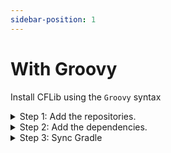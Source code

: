 ```yaml
---
sidebar-position: 1
---
```



# With Groovy

Install CFLib using the `Groovy` syntax

<details>
<summary>Step 1: Add the repositories.</summary>

In your root `build.gradle` file (`your-project/build.gradle`), find the `allprojects/repositories` block. It should look like this:

```groovy
allprojects {
    repositories {
        mavenCentral()
        google()
    }
}
```

Add these lines to the end of the block:

```groovy
maven { url = 'https://jitpack.io/' }
maven { url = 'https://maven.brott.dev' }
```

It should now look like this:

```groovy
allprojects {
    repositories {
        mavenCentral()
        google()

        maven { url = 'https://jitpack.io/' }
        maven { url = 'https://maven.brott.dev' }
    }
}
```
</details>

<details>
<summary>Step 2: Add the dependencies.</summary>

In your `build.dependencies.gradle` file, find the `dependencies` block. It should look similar to this:

```groovy
dependencies {
    implementation 'org.firstinspires.ftc:Inspection:8.0.0'
    implementation 'org.firstinspires.ftc:Blocks:8.0.0'
    implementation 'org.firstinspires.ftc:Tfod:8.0.0'
    implementation 'org.firstinspires.ftc:RobotCore:8.0.0'
    implementation 'org.firstinspires.ftc:RobotServer:8.0.0'
    implementation 'org.firstinspires.ftc:OnBotJava:8.0.0'
    implementation 'org.firstinspires.ftc:Hardware:8.0.0'
    implementation 'org.firstinspires.ftc:FtcCommon:8.0.0'
    implementation 'org.tensorflow:tensorflow-lite-task-vision:0.2.0'
    implementation 'androidx.appcompat:appcompat:1.2.0'
    implementation 'org.firstinspires.ftc:gameAssets-PowerPlay:1.0.0'
}
```

:::caution

Make sure you are in the *root* `build.dependencies.gradle` file, not a different one.

:::

Add this line to the end of the block

```groovy
implementation 'com.acmerobotics.dashboard:dashboard:0.4.4'
```

So that it looks like this

```groovy
dependencies {
    implementation 'org.firstinspires.ftc:Inspection:8.0.0'
    implementation 'org.firstinspires.ftc:Blocks:8.0.0'
    implementation 'org.firstinspires.ftc:Tfod:8.0.0'
    implementation 'org.firstinspires.ftc:RobotCore:8.0.0'
    implementation 'org.firstinspires.ftc:RobotServer:8.0.0'
    implementation 'org.firstinspires.ftc:OnBotJava:8.0.0'
    implementation 'org.firstinspires.ftc:Hardware:8.0.0'
    implementation 'org.firstinspires.ftc:FtcCommon:8.0.0'
    implementation 'org.tensorflow:tensorflow-lite-task-vision:0.2.0'
    implementation 'androidx.appcompat:appcompat:1.2.0'
    implementation 'org.firstinspires.ftc:gameAssets-PowerPlay:1.0.0'

    implementation 'com.acmerobotics.dashboard:dashboard:0.4.4'
}
```

In your `TeamCode/build.gradle` file, find the `dependencies` block. It should look something like this:

:::caution

Make sure you are in the *project* `build.gradle`, not the root `build.gradle`

:::

```groovy
dependencies {
    implementation project(':FtcRobotController')
    annotationProcessor files('lib/OpModeAnnotationProcessor.jar')
}
```

Add these lines at the end of the block

```groovy
implementation "com.github.AtomicRobotics3805:CFLib:0.1.0"
implementation 'org.apache.commons:commons-math3:3.6.1'
implementation 'com.acmerobotics.roadrunner:core:0.5.5'
```

So it looks like this

```groovy
dependencies {
    implementation project(':FtcRobotController')
    annotationProcessor files('lib/OpModeAnnotationProcessor.jar')

    implementation "com.github.AtomicRobotics3805:CFLib:0.1.0"
    implementation 'org.apache.commons:commons-math3:3.6.1'
    implementation 'com.acmerobotics.roadrunner:core:0.5.5'
}
```

</details>

<details>
<summary>Step 3: Sync Gradle</summary>

<Tabs>
  <TabItem value="android-studio" label="With Android Studio" default>

  In the top right corner, press the `Sync Project with Gradle Files` button.

  ![Sync Gradle Android Studio Button](https://github.com/AtomicRobotics3805/CFLib/blob/main/Documentation/ANDROID_STUDIO_sync-gradle.png?raw=true)

  </TabItem>
  <TabItem value="intellij-idea" label="With Intellij IDEA">

  On the upper right toolbar, there should be a `Gradle` tab.

  ![Open Gradle Tab](https://github.com/AtomicRobotics3805/CFLib/blob/main/Documentation/IDEA_gradle-tab.png?raw=true)

  Then click the `Reload All Gradle Files` button.

  ![Reload All Gradle Files](https://github.com/AtomicRobotics3805/CFLib/blob/main/Documentation/IDEA_sync-gradle.png?raw=true)

  </TabItem>
</Tabs>
</details>